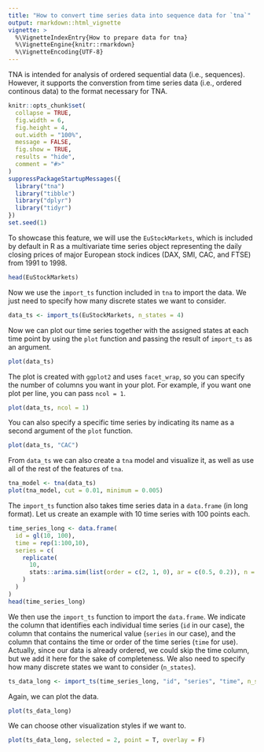 ```yaml
---
title: "How to convert time series data into sequence data for `tna`"
output: rmarkdown::html_vignette
vignette: >
  %\VignetteIndexEntry{How to prepare data for tna}
  %\VignetteEngine{knitr::rmarkdown}
  %\VignetteEncoding{UTF-8}
---
```


TNA is intended for analysis of ordered sequential data (i.e., sequences). However, it supports the converstion from time series data (i.e., ordered continous data) to the format necessary for TNA.


```r
knitr::opts_chunk$set(
  collapse = TRUE,
  fig.width = 6,
  fig.height = 4,
  out.width = "100%",
  message = FALSE,
  fig.show = TRUE,
  results = "hide",  
  comment = "#>"
)
suppressPackageStartupMessages({
  library("tna")
  library("tibble")
  library("dplyr")
  library("tidyr")
})
set.seed(1)
```

To showcase this feature, we will use the `EuStockMarkets`, which is included by default in R as a multivariate time series object representing the daily closing prices of major European stock indices (DAX, SMI, CAC, and FTSE) from 1991 to 1998.

```r
head(EuStockMarkets)
```
Now we use the `import_ts` function included in `tna` to import the data. We just need to specify how many discrete states we want to consider.
```r
data_ts <- import_ts(EuStockMarkets, n_states = 4)
```

Now we can plot our time series together with the assigned states at each time point by using the `plot` function and passing the result of `import_ts` as an argument.
```r
plot(data_ts)
```
The plot is created with `ggplot2` and uses `facet_wrap`, so you can specify the number of columns you want in your plot. For example, if you want one plot per line, you can pass `ncol = 1`.

```r
plot(data_ts, ncol = 1)
```
You can also specify a specific time series by indicating its name as a second argument of the `plot` function.
```r
plot(data_ts, "CAC")
```
From `data_ts` we can also create a `tna` model and visualize it, as well as use all of the rest of the features of `tna`.
```r
tna_model <- tna(data_ts)
plot(tna_model, cut = 0.01, minimum = 0.005)
```
The `import_ts` function also takes time series data in a `data.frame` (in long format). Let us create an example with 10 time series with 100 points each.
```r
time_series_long <- data.frame(
  id = gl(10, 100),
  time = rep(1:100,10),
  series = c(
    replicate(
      10,
      stats::arima.sim(list(order = c(2, 1, 0), ar = c(0.5, 0.2)), n = 99)
    )
  )
)
head(time_series_long)
```
We then use the `import_ts` function to import the `data.frame`. We indicate the column that identifies each individual time series (`id` in our case), the column that contains the numerical value (`series` in our case), and the column that contains the time or order of the time series (`time` for use). Actually, since our data is already ordered, we could skip the time column, but we add it here for the sake of completeness. We also need to specify how many discrete states we want to consider (`n_states`).
```r
ts_data_long <- import_ts(time_series_long, "id", "series", "time", n_states = 4)
```

Again, we can plot the data.
```r
plot(ts_data_long)
```

We can choose other visualization styles if we want to.
```r
plot(ts_data_long, selected = 2, point = T, overlay = F)
```

